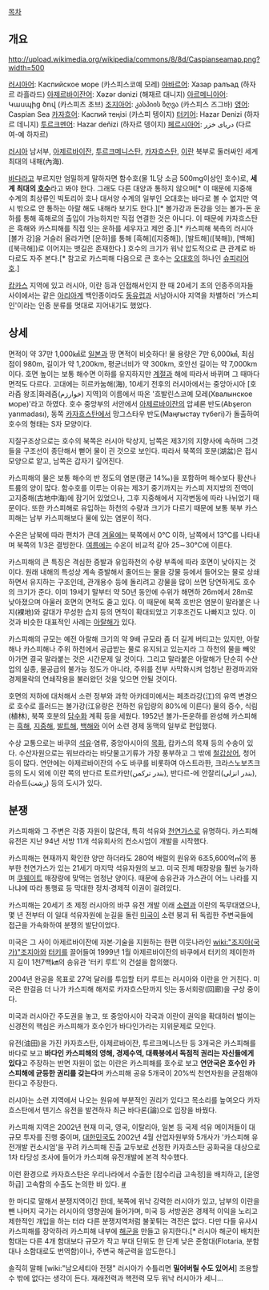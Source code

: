 [[목차]]
== 개요 ==
http://upload.wikimedia.org/wikipedia/commons/8/8d/Caspianseamap.png?width=500

[[러시아어]]: Каспийское море (카스피스코예 모레)
[[아바르어]]: Хазар ралъад (하자르 라흘라드)
[[아제르바이잔어]]: Xәzәr dәnizi (해재르 대니지)
[[아르메니아어]]: Կասպից ծով (카스피츠 초브)
[[조지아어]]: კასპიის ზღვა (카스피스 즈그바) 
[[영어]]: Caspian Sea
[[카자흐어]]: Каспий теңізі (카스피 텡이지)
[[터키어]]: Hazar Denizi (하자르 데니지)
[[투르크멘어]]: Hazar deňizi (하자르 뎅이지) 
[[페르시아어]]: دریای خزر (다르여-예 하자르)

[[러시아]] 남서부, [[아제르바이잔]], [[투르크메니스탄]], [[카자흐스탄]], [[이란]] 북부로 둘러싸인 세계 최대의 내해(內海).

[[바다]]라고 부르지만 엄밀하게 말하자면 함수호(물 1L당 소금 500mg이상인 호수)로, '''세계 최대의 [[호수]]'''라고 봐야 한다. 그래도 다른 대양과 통하지 않으며[* 이 때문에 지중해 수계의 최상류인 빅토리아 호나 대서양 수계의 일부인 오대호는 바다로 볼 수 없지만 역시 밖으로 안 통하는 아랄 해도 내해라 보기도 한다.][* 볼가강과 돈강을 잇는 볼가-돈 운하를 통해 흑해로의 출입이 가능하지만 직접 연결한 것은 아니다. 이 때문에 카자흐스탄은 흑해와 카스피해를 직접 잇는 운하를 세우자고 제안 중.][* 카스피해 북측의 러시아 [볼가 강]을 거슬러 올라가면 [운하]를 통해 [흑해]([지중해]), [발트해]([북해]), [백해]([북극해])로 이어지는 뱃길은 존재한다.] 호수의 크기가 워낙 압도적으로 큰 관계로 바다로도 자주 본다.[* 참고로 카스피해 다음으로 큰 호수는 [[오대호]]의 하나인 [[슈피리어 호]].]

[[캅카스]] 지역에 있고 러시아, 이란 등과 인접해서인지 한 때 20세기 초의 인종주의자들 사이에서는 같은 [[아리아]]계 백인종이라도 [[동유럽]]과 서남아시아 지역을 차별하러 '카스피인'이라는 인종 분류를 멋대로 지어내기도 했었다.

== 상세 ==
면적이 약 37만 1,000㎢로 [[일본]]과 땅 면적이 비슷하다! 물 용량은 7만 6,000㎦, 최심점이 980m, 길이가 약 1,200km, 평균너비가 약 300km, 호안선 길이는 약 7,000km이다. 호면 높이는 보통 해수면 이하를 유지하지만 [[계절]]과 해에 따라서 바뀌며 그 때마다 면적도 다르다. 고대에는 히르카눔해(海), 10세기 전후의 러시아에서는 중앙아시아 [호라즘 왕조|화레즘(خوارزم) 지역]의 이름에서 따온 '흐발린스코예 모레(Хвалынское море)'라고 하였다. 호수 중앙부의 서안에서 [[아제르바이잔]]의 압셰론 반도(Abşeron yarımadası), 동쪽 [[카자흐스탄]]에서 망그스타우 반도(Маңғыстау түбегі)가 돌출하여 호수의 형태는 S자 모양이다.

지질구조상으로는 호수의 북쪽은 러시아 탁상지, 남쪽은 제3기의 지향사에 속하며 그것들을 구조선이 종단해서 뻗어 물이 괸 것으로 보인다. 따라서 북쪽의 호분(湖盆)은 접시 모양으로 얕고, 남쪽은 갑자기 깊어진다.

카스피해의 물은 보통 해수의 반 정도의 염분(평균 14‰)을 포함하며 해수보다 황산나트륨의 양이 많다. 함수호를 이루는 이유는 제3기 중기까지는 카스피 저지방의 전역이 고지중해(古地中海)에 잠기어 있었으나, 그후 지중해에서 지각변동에 따라 나뉘었기 때문이다. 또한 카스피해로 유입하는 하천의 수량과 크기가 다르기 때문에 보통 북부 카스피해는 남부 카스피해보다 물에 있는 염분이 적다.

수온은 남북에 따라 편차가 큰데 [[겨울]]에는 북쪽에서 0℃ 이하, 남쪽에서 13℃를 나타내며 북쪽의 1/3은 결빙한다. [[여름]]에는 수온이 비교적 같아 25∼30℃에 이른다.

카스피해의 큰 특징은 격심한 증발과 유입하천의 수량 부족에 따라 호면이 낮아지는 것이다. 원래 내해의 특성상 계속 증발해서 줄어드는 물을 강물 등에서 들어오는 물로 상쇄하면서 유지하는 구조인데, 관개용수 등에 돌리려고 강물을 많이 쓰면 당연하게도 호수의 크기가 준다. 이미 19세기 말부터 약 50년 동안에 수위가 해면하 26m에서 28m로 낮아졌으며 아울러 호면의 면적도 줄고 있다. 이 때문에 북쪽 호반은 염분이 말라붙은 나지(裸地)와 갈대가 무성한 습지 등의 면적이 확대되었고 기후조건도 나빠지고 있다. 이것과 비슷한 대표적인 사례는 [[아랄해]]가 있다. 

카스피해의 규모는 예전 아랄해 크기의 약 9배 규모라 좀 더 길게 버티고는 있지만, 아랄해나 카스피해나 주위 하천에서 공급받는 물로 유지되고 있는지라 그 하천의 물을 빼앗아가면 결국 말라붙는 것은 시간문제 일 것이다. 그리고 말라붙은 아랄해가 단순히 수산업의 실종, 물공급의 불가능 정도가 아니라, 주위를 전부 사막화시켜 엄청난 환경파괴와 경제몰락의 연쇄작용을 불러왔던 것을 잊으면 안될 것이다.

호면의 저하에 대처해서 소련 정부와 과학 아카데미에서는 페초라강(江)의 유역 변경으로 호수로 흘러드는 볼가강(江유량은 전하천 유입량의 80%에 이른다) 물의 증수, 식림(植林), 북쪽 호분의 [[담수화]] 계획 등을 세웠다. 1952년 볼가-돈운하를 완성해 카스피해는 [[흑해]], [[지중해]], [[발트해]], [[백해]]와 이어 소련 경제 동맥의 일부로 편입했다.

수상 교통으로는 바쿠의 [[석유]]·염류, 중앙아시아의 [[목화]], 캅카스의 목재 등의 수송이 있다. 수산자원으로는 워브라라는 바닷물고기류가 가장 풍부하고 그 밖에 [[철갑상어]], 청어 등이 많다. 연안에는 아제르바이잔의 수도 바쿠를 비롯하여 아스트라한, 크라스노보츠크 등의 도시 외에 이란 쪽의 반다르 토르카만(بندر ترکمن), 반다르-에 안잘리(بندر انزلی), 라슈트(رشت‎) 등의 도시가 있다.

== 분쟁 ==
카스피해와 그 주변은 각종 자원이 많은데, 특히 석유와 [[천연가스]]로 유명하다. 카스피해 유전은 지난 94년 서방 11개 석유회사의 컨소시엄이 개발을 시작했다.

카스피해는 현재까지 확인한 양만 하더라도 280억 배럴의 원유와 6조5,600억㎥의 풍부한 천연가스가 있는 21세기 마지막 석유자원의 보고. 미국 전체 매장량을 훨씬 능가하며 [[쿠웨이트]] 매장량에 맞먹는 엄청난 양이다. 때문에 송유관과 가스관이 어느 나라를 지나냐에 따라 통행료 등 막대한 정치·경제적 이권이 걸려있다.

카스피해는 20세기 초 제정 러시아의 바쿠 유전 개발 이래 [[소련]]과 이란의 독무대였으나, 몇 년 전부터 이 일대 석유자원에 눈길을 돌린 [[미국]]이 소련 붕괴 뒤 독립한 주변국들에 접근을 가속화하여 분쟁의 발단이었다.

미국은 그 사이 아제르바이잔에 자본·기술을 지원하는 한편 이웃나라인 [[wiki:"조지아(국가)"조지아]]와 [[터키]]를 끌어들여 1999년 1월 아제르바이잔의 바쿠에서 터키의 제이한까지 길이 1천7백㎞의 송유관 '터키 루트'의 건설을 합의했다. 

2004년 완공을 목표로 27억 달러를 투입할 터키 루트는 러시아와 이란을 안 거친다. 미국은 한걸음 더 나가 카스피해 해저로 카자흐스탄까지 잇는 동서회랑(回廊)을 구상 중이다. 

미국과 러시아간 주도권을 놓고, 또 중앙아시아 각국과 이란이 권익을 확대하러 벌이는 신경전의 핵심은 카스피해가 호수인가 바다인가라는 지위문제로 모인다.

유전(油田)을 가진 카자흐스탄, 아제르바이잔, 투르크메니스탄 등 3개국은 카스피해를 바다로 보고 '''바다인 카스피해의 영해, 경제수역, 대륙붕에서 독점적 권리는 자신들에게 있다'''고 주장하는 반면 자원이 없는 이란은 카스피해를 호수로 보고 '''연안국은 호수인 카스피해에 균등한 권리를 갖는다'''며 카스피해 공유 5개국이 20%씩 천연자원을 균점해야 한다고 주장한다.

러시아는 소련 지역에서 나오는 원유에 부분적인 권리가 있다고 목소리를 높여오다 카자흐스탄에서 텐기스 유전을 발견하자 최근 바다론(論)으로 입장을 바꿨다.

카스피해 지역은 2002년 현재 미국, 영국, 이탈리아, 일본 등 국제 석유 메이저들이 대규모 투자를 진행 중이며, [[대한민국]]도 2002년 4월 산업자원부와 5개사가 '카스피해 유전개발 컨소시엄'을 꾸려 카스피해 진출 교두보로 선정한 카자흐스탄 공화국을 대상으로 1차 타당성 조사에 들어가 카스피해 유전개발에 본격 착수했다.

이런 환경으로 카자흐스탄은 우리나라에서 수출한 [참수리급 고속정]을 배치하고, [윤영하급] 고속함의 수출도 논의한 바 있다. [http://news.naver.com/main/read.nhn?mode=LSD&mid=sec&sid1=100&oid=277&aid=0002309615 #]

한 마디로 말해서 분쟁지역이긴 한데, 북쪽에 워낙 강력한 러시아가 있고, 남부의 이란을 뺀 나머지 국가는 러시아의 영향권에 들어가며, 미국 등 서방권은 경제적 이익을 노리고 제한적인 개입을 하는 터라 다른 분쟁지역처럼 불꽃튀는 격전은 없다. 다만 다들 유사시 카스피해를 장악하러 카스피해 내부에 [[해군]]을 만들고 유지한다.[* 러시아 해군이 배치한 함대는 다른 4개 함대보다 규모가 작고 부대 단위도 한 단계 낮은 준함대(Flotaria, 분함대나 소함대로도 번역함)이나, 주변국 해군력을 압도한다.]

솔직히 말해 [wiki:"남오세티아 전쟁" 러시아가 수틀리면 '''밀어버릴 수도 있어서'''] 조용할 수 밖에 없다는 생각이 든다. 재래전력과 핵전력 모두 워낙 러시아가 세니... 
